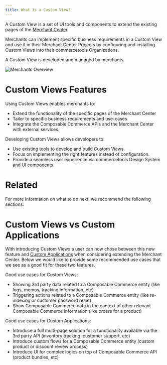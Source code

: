 ```yaml
---
title: What is a Custom View?
---
```


A Custom View is a set of UI tools and components to extend the existing pages of the [Merchant Center](https://commercetools.com/features/business-tooling).

Merchants can implement specific business requirements in a Custom View and use it in their Merchant Center Projects by configuring and installing Custom Views into their commercetools Organizations.

A Custom View is developed and managed by merchants.

![Merchants Overview](/images/custom-views-merchants-overview.png)

# Custom Views Features

Using Custom Views enables merchants to:

* Extend the functionality of the specific pages of the Merchant Center
* Tailor to specific business requirements and use-cases
* Integrate the Composable Commerce APIs and the Merchant Center with external services.

Developing Custom Views allows developers to:

* Use existing tools to develop and build Custom Views.
* Focus on implementing the right features instead of configuration.
* Provide a seamless user experience via commercetools Design System and UI components.

# Related

For more information on what to do next, we recommend the following sections:
<!--
<Cards smallTitle clickable>
  <Card
    title="Getting Started"
    href="/getting-started"
  >
    Learn more about getting started with Custom Views.
  </Card>
  <Card
    title="Development guidelines"
    href="/development"
  >
    Learn more about how to develop, test, and build your Custom Views.
  </Card>
</Cards> -->

# Custom Views vs Custom Applications

With introducing Custom Views a user can now chose between this new feature and [Custom Applications](https://docs.commercetools.com/custom-applications) when considering extending the Merchant Center. Below we would like to provide some recommended use cases that we see as a good fit for these two features.

Good use cases for Custom Views:
  - Showing 3rd party data related to a Composable Commerce entity (like logs, memos, tracking information, etc)
  - Triggering actions related to a Composable Commerce entity (like re-indexing or customer password reset)
  - Show Composable Commerce data in the context of other relevant Composable Commerce information (like orders for a product)

Good use cases for Custom Applications:
  - Introduce a full multi-page solution for a functionality available via the 3rd party API (inventory tracking, customer support, etc)
  - Introduce custom flows for a Composable Commerce entity (custom product or discount review process)
  - Introduce UI for complex logics on top of Composable Commerce API (product bundles, etc)

